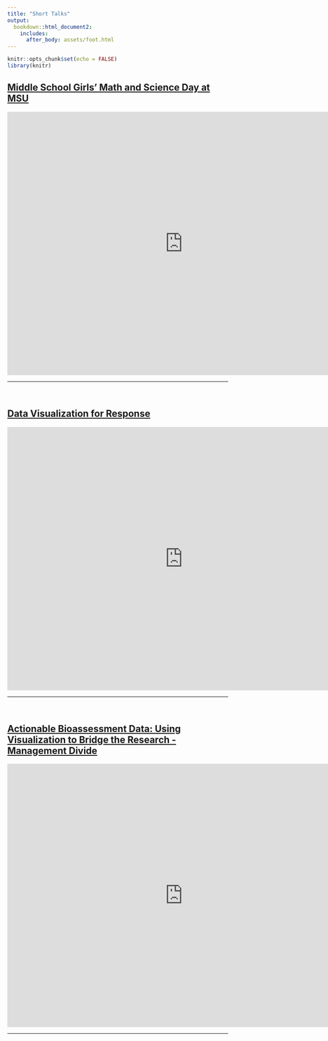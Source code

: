 ```yaml
---
title: "Short Talks"
output: 
  bookdown::html_document2:
    includes:
      after_body: assets/foot.html
---
```


```r
knitr::opts_chunk$set(echo = FALSE)
library(knitr)

```

## [Middle School Girls' Math and Science Day at MSU](https://www.youtube.com/watch?v=e3sR8EOnPac)

<iframe width="800" height="600" src="https://www.youtube.com/embed/e3sR8EOnPac" frameborder="0" allow="accelerometer; autoplay; encrypted-media; gyroscope; picture-in-picture" allowfullscreen></iframe>

---

<br>

## [Data Visualization for Response](https://www.youtube.com/watch?v=yHahmTU4IAY)

<iframe width="800" height="600" src="https://www.youtube.com/embed/yHahmTU4IAY" frameborder="0" allow="accelerometer; autoplay; encrypted-media; gyroscope; picture-in-picture" allowfullscreen></iframe>

---

<br>

## [Actionable Bioassessment Data: Using Visualization to Bridge the Research - Management Divide](https://www.youtube.com/watch?v=aTru0OrzaEY)

<iframe width="800" height="600" src="https://www.youtube.com/embed/aTru0OrzaEY" frameborder="0" allow="accelerometer; autoplay; encrypted-media; gyroscope; picture-in-picture" allowfullscreen></iframe>

---